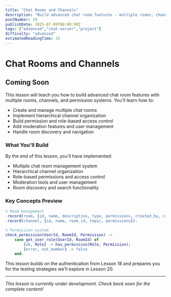 ```yaml
---
title: "Chat Rooms and Channels"
description: "Build advanced chat room features - multiple rooms, channels, permissions, moderation, and hierarchical organization for scalable chat systems"
postNumber: 19
publishDate: 2025-07-09T00:00:00Z
tags: ["advanced","chat-server","project"]
difficulty: "advanced"
estimatedReadingTime: 32
---
```


# Chat Rooms and Channels

## Coming Soon

This lesson will teach you how to build advanced chat room features with multiple rooms, channels, and permission systems. You'll learn how to:

- Create and manage multiple chat rooms
- Implement hierarchical channel organization
- Build permission and role-based access control
- Add moderation features and user management
- Handle room discovery and navigation

### What You'll Build

By the end of this lesson, you'll have implemented:
- Multiple chat room management system
- Hierarchical channel organization
- Role-based permissions and access control
- Moderation tools and user management
- Room discovery and search functionality

### Key Concepts Preview

```erlang
% Room management
-record(room, {id, name, description, type, permissions, created_by, created_at}).
-record(channel, {id, name, room_id, topic, permissions}).

% Permission system
check_permission(UserId, RoomId, Permission) ->
    case get_user_role(UserId, RoomId) of
        {ok, Role} -> has_permission(Role, Permission);
        {error, not_member} -> false
    end.
```

This lesson builds on the authentication from Lesson 18 and prepares you for the testing strategies we'll explore in Lesson 20.

---

_This lesson is currently under development. Check back soon for the complete content!_